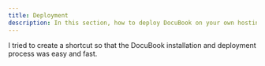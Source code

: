 ```yaml
---
title: Deployment
description: In this section, how to deploy DocuBook on your own hosting or Vercel
---
```


I tried to create a shortcut so that the DocuBook installation and deployment process was easy and fast.

<Outlet path="getting-started/deployment" />
